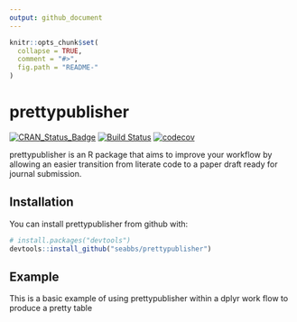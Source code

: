 ```yaml
---
output: github_document
---
```


<!-- README.md is generated from README.Rmd. Please edit that file -->

```r
knitr::opts_chunk$set(
  collapse = TRUE,
  comment = "#>",
  fig.path = "README-"
)
```

# prettypublisher
[![CRAN_Status_Badge](http://www.r-pkg.org/badges/version/prettypublisher)](https://cran.r-project.org/package=prettypublisher)
[![Build Status](https://travis-ci.org/seabbs/prettypublisher.svg?branch=master)](https://travis-ci.org/seabbs/prettypublisher)
[![codecov](https://codecov.io/gh/seabbs/prettypublisher/branch/master/graph/badge.svg)](https://codecov.io/gh/seabbs/prettypublisher)

prettypublisher is an R package that aims to improve your workflow by allowing an easier transition from literate code to a paper draft ready for journal submission.

## Installation

You can install prettypublisher from github with:

```r
# install.packages("devtools")
devtools::install_github("seabbs/prettypublisher")
```

## Example

This is a basic example of using prettypublisher within a dplyr work flow to produce a pretty table


